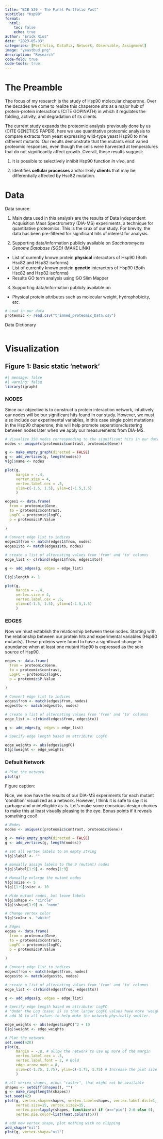 ```yaml
---
title: "BCB 520 - The Final Portfolio Post"
subtitle: "Hsp90"
format:
  html:
    toc: false
    echo: true
author: "Erick Rios"
date: "2023-05-03"
categories: [Portfolio, DataViz, Network, Observable, Assignment]
image: "yeastbud.png"
description: "Research"
code-fold: true
code-tools: true
---
```


# The Preamble

The focus of my research is the study of Hsp90 molecular chaperone. Over the decades we come to realize this chaperone sits as a major hub of protein-protein interactions (CITE GOPINATH) in which it regulates the folding, activity, and degradation of its clients.

The current study expands the proteomic analysis previously done by us (CITE GENETICS PAPER), here we use quantitative proteomic analysis to compare extracts from yeast expressing wild-type yeast Hsp90 to nine different mutants. Our results demonstrate that the mutants elicit varied proteomic responses, even though the cells were harvested at temperatures that do not significantly affect growth. Overall, these results suggest:

1.  It is possible to selectively inhibit Hsp90 function *in vivo*, and

2.  Identifies **cellular processes** and/or likely **clients** that may be differentially affected by Hsc82 mutation.

# Data

Data source:

1.  Main data used in this analysis are the results of Data Independent Acquisition Mass Spectrometry (DIA-MS) experiments, a technique for quantitative proteomics. This is the crux of our study. For brevity, the data has been pre-filtered for significant hits of interest for analysis.

2.  Supporting data/information publicly available on *Saccharomyces Genome Database (SGD)* (MAKE LINK)

-   List of currently known protein **physical** interactors of Hsp90 (Both Hsc82 and Hsp82 isoforms)
-   List of currently known protein **genetic** interactors of Hsp90 (Both Hsc82 and Hsp82 isoforms)
-   Results GO term analysis using GO Slim Mapper

3.  Supporting data/information publicly available on

-   Physical protein attributes such as molecular weight, hydrophobicity, etc.

```r
# Load in our data
proteomic <- read.csv("trimmed_proteomic_Data.csv")


```

Data Dictionary

```r
```

# Visualization

## Figure 1: Basic static 'network'

```r
#| message: false
#| warning: false
library(igraph)
```

### NODES

Since our objective is to construct a protein interaction network, intuitively our nodes will be our significant hits found in our study. However, we must also include our experimental variables, in this case single point mutations in the Hsp90 chaperone, this will help promote separation/clustering between nodes later when we apply our measurements from DIA-MS.

```r
# Visualize 350 nodes corresponding to the significant hits in our data
nodes <- unique(c(proteomic$contrast, proteomic$Gene))

g <- make_empty_graph(directed = FALSE)
g <- add_vertices(g, length(nodes))
V(g)$name <- nodes

plot(g, 
     margin = -.4,
     vertex.size = 4,
     vertex.label.cex = .5,
     xlim=c(-1.5, 1.5), ylim=c(-1.5,1.5) 
     )

edges1 <- data.frame(
  from = proteomic$Gene,
  to = proteomic$contrast,
  LogFC = proteomic$logFC,
  p = proteomic$P.Value
  
)

# Convert edge list to indices
edges1$from <- match(edges1$from, nodes)
edges1$to <- match(edges1$to, nodes)

# create a list of alternating values from 'from' and 'to' columns
edge_list <- c(rbind(edges1$from, edges1$to))

g <- add_edges(g, edges = edge_list)

E(g)$length <- 1

plot(g, 
     margin = -.4,
     vertex.size = 4,
     vertex.label.cex = .5,
     xlim=c(-1.5, 1.5), ylim=c(-1.5,1.5) 
     )
```

### EDGES

Now we must establish the relationship between these nodes. Starting with the relationship between our protein hits and experimental variables (Hsp90 mutants). These proteins were found to have a significant change in abundance when at least one mutant Hsp90 is expressed as the sole source of Hsp90.

```r
edges <- data.frame(
  from = proteomic$Gene,
  to = proteomic$contrast,
  LogFC = proteomic$logFC,
  p = proteomic$P.Value
  
)

# Convert edge list to indices
edges$from <- match(edges$from, nodes)
edges$to <- match(edges$to, nodes)

# create a list of alternating values from 'from' and 'to' columns
edge_list <- c(rbind(edges$from, edges$to))

g <- add_edges(g, edges = edge_list)

# Specify edge length based on attribute: LogFC

edge_weights <- abs(edges$LogFC)
E(g)$weight <- edge_weights
```

### Default Network

```r
# Plot the network
plot(g)
```

Figure caption:

Nice, we now have the results of our DIA-MS experiments for each mutant 'condition' visualized as a network. However, I think it is safe to say it is garbage and unintelligible as-is. Let's make some conscious design choices to make this at least visually pleasing to the eye. Bonus points if it reveals something cool!

```r
# Nodes
nodes <- unique(c(proteomic$contrast, proteomic$Gene))

g <- make_empty_graph(directed = FALSE)
g <- add_vertices(g, length(nodes))

# set all vertex labels to an empty string
V(g)$label <- ""

# manually assign labels to the 9 (mutant) nodes
V(g)$label[1:9] <- nodes[1:9]

# Manually enlarge the mutant nodes
V(g)$size <- 5
V(g)[1:9]$size <- 10

# Hide mutant nodes, but leave labels
V(g)$shape <- "circle"
V(g)$shape[1:9] <- "none"

# Change vertex color
V(g)$color <- "white"

# Edges
edges <- data.frame(
  from = proteomic$Gene,
  to = proteomic$contrast,
  LogFC = proteomic$logFC,
  p = proteomic$P.Value
  
)

# Convert edge list to indices
edges$from <- match(edges$from, nodes)
edges$to <- match(edges$to, nodes)

# create a list of alternating values from 'from' and 'to' columns
edge_list <- c(rbind(edges$from, edges$to))

g <- add_edges(g, edges = edge_list)

# Specify edge length based on attribute: LogFC
# "Undo" the Log (base: 2) so that larger LogFC values have more 'weight'
# add 10 to all values to help make the network physically smaller.

edge_weights <- abs(edges$LogFC)^2 + 10
E(g)$weight <- edge_weights

# Plot the network
set.seed(420)
plot(g,
     margin = -.8, # allow the network to use up more of the margin
     vertex.label.cex = .5,
     vertex.label.font = 2, # Bold
     edge_arrow_mode = 0,
     xlim=c(-1.75, 1.75), ylim=c(-1.75, 1.75) # Increase the plot size to help accommodate the network
     )
```

```r
# all vertex shapes, minus "raster", that might not be available
shapes <- setdiff(shapes(), "")
g <- make_ring(length(shapes))
set.seed(42)
plot(g, vertex.shape=shapes, vertex.label=shapes, vertex.label.dist=1,
     vertex.size=15, vertex.size2=15,
     vertex.pie=lapply(shapes, function(x) if (x=="pie") 2:6 else 0),
     vertex.pie.color=list(heat.colors(5)))

# add new vertex shape, plot nothing with no clipping
add_shape("nil")
plot(g, vertex.shape="nil")
```
